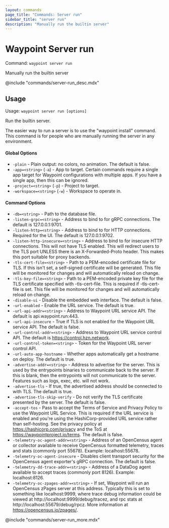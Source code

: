 ```yaml
---
layout: commands
page_title: "Commands: Server run"
sidebar_title: "server run"
description: "Manually run the builtin server"
---
```


# Waypoint Server run

Command: `waypoint server run`

Manually run the builtin server

@include "commands/server-run_desc.mdx"

## Usage

Usage: `waypoint server run [options]`


  Run the builtin server.

  The easier way to run a server is to use the "waypoint install" command.
  This command is for people who are manually running the server in any
  environment.

#### Global Options

- `-plain` - Plain output: no colors, no animation. The default is false.
- `-app=<string>` (`-a`) - App to target. Certain commands require a single app target for Waypoint configurations with multiple apps. If you have a single app, then this can be ignored.
- `-project=<string>` (`-p`) - Project to target.
- `-workspace=<string>` (`-w`) - Workspace to operate in.

#### Command Options

- `-db=<string>` - Path to the database file.
- `-listen-grpc=<string>` - Address to bind to for gRPC connections. The default is 127.0.0.1:9701.
- `-listen-http=<string>` - Address to bind to for HTTP connections. Required for the UI. The default is 127.0.0.1:9702.
- `-listen-http-insecure=<string>` - Address to bind to for insecure HTTP connections. This will not have TLS enabled. This will redirect users to the TLS port UNLESS there is an X-Forwarded-Proto header. This makes this port suitable for proxy backends.
- `-tls-cert-file=<string>` - Path to a PEM-encoded certificate file for TLS. If this isn't set, a self-signed certificate will be generated. This file will be monitored for changes and will automatically reload on change.
- `-tls-key-file=<string>` - Path to a PEM-encoded private key file for the TLS certificate specified with -tls-cert-file. This is required if -tls-cert-file is set. This file will be monitored for changes and will automatically reload on change.
- `-disable-ui` - Disable the embedded web interface. The default is false.
- `-url-enabled` - Enable the URL service. The default is true.
- `-url-api-addr=<string>` - Address to Waypoint URL service API. The default is api.waypoint.run:443.
- `-url-api-insecure` - True if TLS is not enabled for the Waypoint URL service API. The default is false.
- `-url-control-addr=<string>` - Address to Waypoint URL service control API. The default is https://control.hzn.network.
- `-url-control-token=<string>` - Token for the Waypoint URL server control API.
- `-url-auto-app-hostname` - Whether apps automatically get a hostname on deploy. The default is true.
- `-advertise-addr=<string>` - Address to advertise for the server. This is used by the entrypoints
binaries to communicate back to the server. If this is blank, then
the entrypoints will not communicate to the server. Features such as
logs, exec, etc. will not work.
- `-advertise-tls` - If true, the advertised address should be connected to with TLS. The default is true.
- `-advertise-tls-skip-verify` - Do not verify the TLS certificate presented by the server. The default is false.
- `-accept-tos` - Pass to accept the Terms of Service and Privacy Policy to use the Waypoint URL Service. This is required if the URL service is enabled and you're using the HashiCorp-provided URL service rather than self-hosting. See the privacy policy at https://hashicorp.com/privacy and the ToS at https://waypointproject.io/terms. The default is false.
- `-telemetry-oc-agent-addr=<string>` - Address of an OpenCensus agent or collector available to receive OpenCensus formatted telemetry, traces and stats (commonly port 55678). Example: localhost:55678.
- `-telemetry-oc-agent-insecure` - Disables client transport security for the OpenCensus agent exporter's gRPC connection. The default is false.
- `-telemetry-dd-trace-addr=<string>` - Address of a DataDog agent available to accept traces (commonly port 8126). Example: localhost:8126.
- `-telemetry-oc-zpages-addr=<string>` - If set, Waypoint will run an OpenCensus zPages server at this address. Typically this is set to something like localhost:9999, where trace debug information could be viewed at http://localhost:9999/debug/tracez, and rpc stats at http://localhost:55679/debug/rpcz. More information at https://opencensus.io/zpages/.

@include "commands/server-run_more.mdx"
